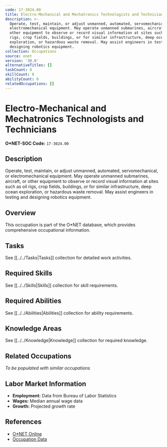 ```yaml
---
code: 17-3024.00
title: Electro-Mechanical and Mechatronics Technologists and Technicians
description: >-
  Operate, test, maintain, or adjust unmanned, automated, servomechanical, or
  electromechanical equipment. May operate unmanned submarines, aircraft, or
  other equipment to observe or record visual information at sites such as oil
  rigs, crop fields, buildings, or for similar infrastructure, deep ocean
  exploration, or hazardous waste removal. May assist engineers in testing and
  designing robotics equipment.
collection: Occupations
source: onet
version: '30.0'
alternativeTitles: []
taskCount: 0
skillCount: 0
abilityCount: 0
relatedOccupations: []
---
```

# Electro-Mechanical and Mechatronics Technologists and Technicians

**O*NET-SOC Code:** `17-3024.00`

## Description

Operate, test, maintain, or adjust unmanned, automated, servomechanical, or electromechanical equipment. May operate unmanned submarines, aircraft, or other equipment to observe or record visual information at sites such as oil rigs, crop fields, buildings, or for similar infrastructure, deep ocean exploration, or hazardous waste removal. May assist engineers in testing and designing robotics equipment.

## Overview

This occupation is part of the O*NET database, which provides comprehensive occupational information.

## Tasks

See [[../../Tasks|Tasks]] collection for detailed work activities.

## Required Skills

See [[../../Skills|Skills]] collection for skill requirements.

## Required Abilities

See [[../../Abilities|Abilities]] collection for ability requirements.

## Knowledge Areas

See [[../../Knowledge|Knowledge]] collection for required knowledge.

## Related Occupations

*To be populated with similar occupations*

## Labor Market Information

- **Employment:** Data from Bureau of Labor Statistics
- **Wages:** Median annual wage data
- **Growth:** Projected growth rate

## References

- [O*NET Online](https://www.onetonline.org/link/summary/17-3024.00)
- [Occupation Data](https://www.onetcenter.org/)
